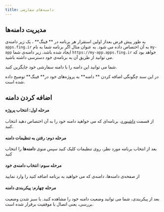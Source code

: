```yaml
---
title: دامنه‌های سفارشی
---
```


## مدیریت دامنه‌ها

به طور پیش فرض بعداز اولین استقرار هر برنامه‌ در ** فینگ** ، یک زیر دامنه‌ی `apps.fing.ir` به آن اختصاص داده می شود. به عنوان مثال اگر برنامه شما به نام `my-app`  ایجاد شده باشد، زیر دامنه‌ی شما `https://my-app.apps.fing.ir` خواهد بود که می توانید از طریق آن  به برنامه‌ی خود دسترسی داشته باشید.

شما می توانید این دامنه را با دامنه سفارشی خود جایگزین کنید.

در این سند چگونگی اضافه کردن ** دامنه**  به پروژه‌های خود در** فینگ**  توضیح داده شده است.

## اضافه کردن دامنه

#### مرحله اول: انتخاب پروژه

از قسمت [داشبورد](https://dashboard.fing.ir/)، برنامه‌ای که می خواهید دامنه خود را به آن اختصاص دهید انتخاب کنید.

#### مرحله دوم: رفتن به تنظیمات دامنه

بعد از انتخاب برنامه مورد نظر، روی تنظیمات کلیک کنید
سپس منوی **دامنه‌ها** را انتخاب کنید

#### مرحله سوم: انتخاب دامنه‌ی خود

از صفحه‌ی دامنه‌ها، دامنه‌ی که می خواهید به برنامه اضافه کنید را وارد نمایید

#### مرحله چهارم: پیکربندی دامنه

بعد از پیکربندی، شما می توانید وضعیت دامنه خود را مشاهده کنید. با سبز شدن وضعیت بررسی، یعنی اتصال با موفقیت برقرار شده است.
